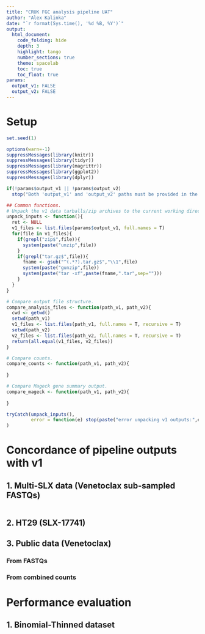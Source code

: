 ```yaml
---
title: "CRUK FGC analysis pipeline UAT"
author: "Alex Kalinka"
date: "`r format(Sys.time(), '%d %B, %Y')`"
output:
  html_document:
    code_folding: hide
    depth: 3
    highlight: tango
    number_sections: true
    theme: spacelab
    toc: true
    toc_float: true
params:
  output_v1: FALSE
  output_v2: FALSE
---
```


# Setup

```r
set.seed(1)

options(warn=-1)
suppressMessages(library(knitr))
suppressMessages(library(tidyr))
suppressMessages(library(magrittr))
suppressMessages(library(ggplot2))
suppressMessages(library(dplyr))

if(!params$output_v1 || !params$output_v2)
  stop("Both 'output_v1' and 'output_v2' paths must be provided in the list given to the 'params' argument")

## Common functions.
# Unpack the v1 data tarballs/zip archives to the current working directory.
unpack_inputs <- function(){
  ret <- NULL
  v1_files <- list.files(params$output_v1, full.names = T)
  for(file in v1_files){
    if(grepl("zip$",file)){
      system(paste("unzip",file))
    }
    if(grepl("tar.gz$",file)){
      fname <- gsub("^(.*?).tar.gz$","\\1",file)
      system(paste("gunzip",file))
      system(paste("tar -xf",paste(fname,".tar",sep="")))
    }
  }
}

# Compare output file structure.
compare_analysis_files <- function(path_v1, path_v2){
  cwd <- getwd()
  setwd(path_v1)
  v1_files <- list.files(path_v1, full.names = T, recursive = T)
  setwd(path_v2)
  v2_files <- list.files(path_v2, full.names = T, recursive = T)
  return(all.equal(v1_files, v2_files))
}

# Compare counts.
compare_counts <- function(path_v1, path_v2){
  
}

# Compare Mageck gene summary output.
compare_mageck <- function(path_v1, path_v2){
  
}

tryCatch(unpack_inputs(),
         error = function(e) stop(paste("error unpacking v1 outputs:",e))
)

```

# Concordance of pipeline outputs with v1

## 1. Multi-SLX data (Venetoclax sub-sampled FASTQs)

```r

```

## 2. HT29 (SLX-17741)



## 3. Public data (Venetoclax)

### From FASTQs


### From combined counts



# Performance evaluation

## 1. Binomial-Thinned dataset



